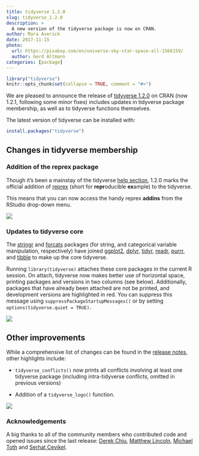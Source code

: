 ```yaml
---
title: tidyverse 1.2.0
slug: tidyverse_1.2.0
description: >
  A new version of the tidyverse package is now on CRAN.
author: Mara Averick
date: 2017-11-15
photo:
  url: https://pixabay.com/en/universe-sky-star-space-all-1566159/
  author: Gerd Altmann
categories: [package]
---
```


```r
library("tidyverse")
knitr::opts_chunk$set(collapse = TRUE, comment = "#>")
```

We are pleased to announce the release of [tidyverse 1.2.0](https://github.com/tidyverse/tidyverse/releases) 
on CRAN (now 1.2.1, following some minor fixes) includes updates in tidyverse 
package membership, as well as to tidyverse functions themselves.

The latest version of tidyverse can be installed with:

```r
install.packages("tidyverse")
```

## Changes in tidyverse membership

### Addition of the reprex package

Though it's been a mainstay of the tidyverse [help section](https://www.tidyverse.org/help/), 
1.2.0 marks the official addition of [reprex](http://reprex.tidyverse.org/) 
(short for **repr**oducible **ex**ample) to the tidyverse. 

This means that you can now access the handy reprex **addins** from the RStudio 
drop-down menu.

![](reprex_addin.png)

### Updates to tidyverse core

The [stringr](http://stringr.tidyverse.org/) and [forcats](http://forcats.tidyverse.org/)
packages (for string, and categorical variable manipulation, respectively) have 
joined [ggplot2](http://ggplot2.tidyverse.org/), [dplyr](http://dplyr.tidyverse.org/), [tidyr](http://tidyr.tidyverse.org/), [readr](http://readr.tidyverse.org/), 
[purrr](http://purrr.tidyverse.org/), and [tibble](http://tibble.tidyverse.org/) 
to make up the core tidyverse. 

Running `library(tidyverse)` attaches these core packages in the current R session.
On attach, tidyverse now makes better use of horizontal space, printing packages
and versions in two columns (see below). Additionally, packages that have 
already been attached are not be printed, and development versions are highlighted
in red. You can suppress this message using `suppressPackageStartupMessages()` 
or by setting `options(tidyverse.quiet = TRUE)`.

![](tidyverse_1-2-0_pkg_load.gif)


## Other improvements

While a comprehensive list of changes can be found in the [release notes](https://github.com/tidyverse/tidyverse/releases), other highlights 
include:

 * `tidyverse_conflicts()` now prints all conflicts involving at least one
 tidyverse package (including intra-tidyverse conflicts, omitted in previous
 versions)
 
 * Addition of a `tidyverse_logo()` function.

![](tidyverse_logo_function.gif)

### Acknowledgements

A big thanks to all of the community members who contributed code and opened 
issues since the last release: [Derek Chiu](https://github.com/dchiu911), [Matthew Lincoln](https://github.com/mdlincoln), [Michael Toth](https://github.com/michaeltoth) 
and [Serhat Cevikel](https://github.com/serhatcevikel).
